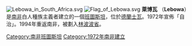 [[File:Lebowa_in_South_Africa.svg|thumb]]
[[File:Flag_of_Lebowa.svg|thumb]]
'''萊博瓦''' （'''Lebowa'''）是[[南非|南非]]白人種族主義者建立的一個[[班圖斯坦|班圖斯坦]]，位於[[德蘭士瓦|德蘭士瓦]]。1972年宣佈「自治」。1994年重返南非，被劃入[[林波波省|林波波省]]。
[[Category:南非班圖斯坦|Category:南非班圖斯坦]]
[[Category:1972年南非建立|Category:1972年南非建立]]